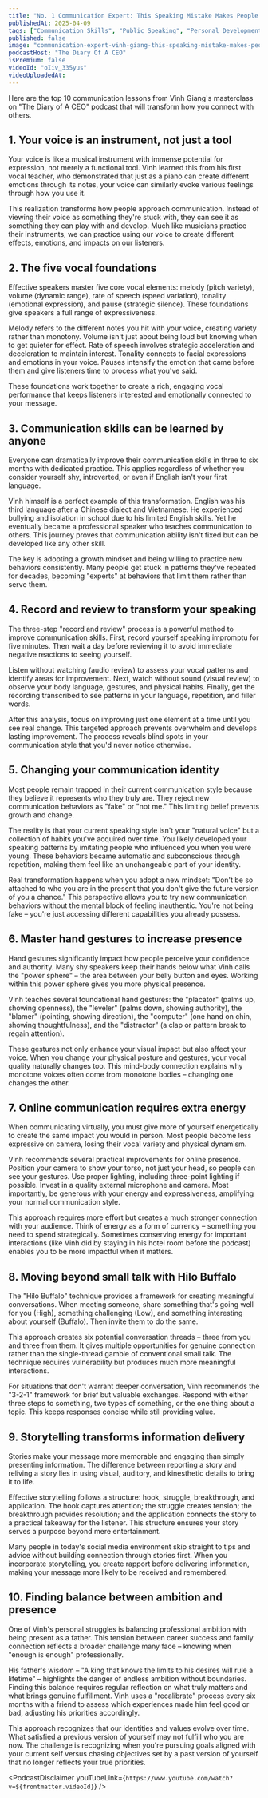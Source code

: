 ```yaml
---
title: "No. 1 Communication Expert: This Speaking Mistake Makes People Dislike You! Vinh Giang"
publishedAt: 2025-04-09
tags: ["Communication Skills", "Public Speaking", "Personal Development"]
published: false
image: "communication-expert-vinh-giang-this-speaking-mistake-makes-people-dislike-you.jpg"
podcastHost: "The Diary Of A CEO"
isPremium: false
videoId: "oIiv_335yus"
videoUploadedAt:
---
```



<PodcastSummaryPageLayout frontmatter={frontmatter}>
Here are the top 10 communication lessons from Vinh Giang's masterclass on "The Diary of A CEO" podcast that will transform how you connect with others.

## 1. Your voice is an instrument, not just a tool

Your voice is like a musical instrument with immense potential for expression, not merely a functional tool. Vinh learned this from his first vocal teacher, who demonstrated that just as a piano can create different emotions through its notes, your voice can similarly evoke various feelings through how you use it.

This realization transforms how people approach communication. Instead of viewing their voice as something they're stuck with, they can see it as something they can play with and develop. Much like musicians practice their instruments, we can practice using our voice to create different effects, emotions, and impacts on our listeners.

## 2. The five vocal foundations

Effective speakers master five core vocal elements: melody (pitch variety), volume (dynamic range), rate of speech (speed variation), tonality (emotional expression), and pause (strategic silence). These foundations give speakers a full range of expressiveness.

Melody refers to the different notes you hit with your voice, creating variety rather than monotony. Volume isn't just about being loud but knowing when to get quieter for effect. Rate of speech involves strategic acceleration and deceleration to maintain interest. Tonality connects to facial expressions and emotions in your voice. Pauses intensify the emotion that came before them and give listeners time to process what you've said.

These foundations work together to create a rich, engaging vocal performance that keeps listeners interested and emotionally connected to your message.

## 3. Communication skills can be learned by anyone

Everyone can dramatically improve their communication skills in three to six months with dedicated practice. This applies regardless of whether you consider yourself shy, introverted, or even if English isn't your first language.

Vinh himself is a perfect example of this transformation. English was his third language after a Chinese dialect and Vietnamese. He experienced bullying and isolation in school due to his limited English skills. Yet he eventually became a professional speaker who teaches communication to others. This journey proves that communication ability isn't fixed but can be developed like any other skill.

The key is adopting a growth mindset and being willing to practice new behaviors consistently. Many people get stuck in patterns they've repeated for decades, becoming "experts" at behaviors that limit them rather than serve them.

## 4. Record and review to transform your speaking

The three-step "record and review" process is a powerful method to improve communication skills. First, record yourself speaking impromptu for five minutes. Then wait a day before reviewing it to avoid immediate negative reactions to seeing yourself.

Listen without watching (audio review) to assess your vocal patterns and identify areas for improvement. Next, watch without sound (visual review) to observe your body language, gestures, and physical habits. Finally, get the recording transcribed to see patterns in your language, repetition, and filler words.

After this analysis, focus on improving just one element at a time until you see real change. This targeted approach prevents overwhelm and develops lasting improvement. The process reveals blind spots in your communication style that you'd never notice otherwise.

## 5. Changing your communication identity

Most people remain trapped in their current communication style because they believe it represents who they truly are. They reject new communication behaviors as "fake" or "not me." This limiting belief prevents growth and change.

The reality is that your current speaking style isn't your "natural voice" but a collection of habits you've acquired over time. You likely developed your speaking patterns by imitating people who influenced you when you were young. These behaviors became automatic and subconscious through repetition, making them feel like an unchangeable part of your identity.

Real transformation happens when you adopt a new mindset: "Don't be so attached to who you are in the present that you don't give the future version of you a chance." This perspective allows you to try new communication behaviors without the mental block of feeling inauthentic. You're not being fake – you're just accessing different capabilities you already possess.

## 6. Master hand gestures to increase presence

Hand gestures significantly impact how people perceive your confidence and authority. Many shy speakers keep their hands below what Vinh calls the "power sphere" – the area between your belly button and eyes. Working within this power sphere gives you more physical presence.

Vinh teaches several foundational hand gestures: the "placator" (palms up, showing openness), the "leveler" (palms down, showing authority), the "blamer" (pointing, showing direction), the "computer" (one hand on chin, showing thoughtfulness), and the "distractor" (a clap or pattern break to regain attention).

These gestures not only enhance your visual impact but also affect your voice. When you change your physical posture and gestures, your vocal quality naturally changes too. This mind-body connection explains why monotone voices often come from monotone bodies – changing one changes the other.

## 7. Online communication requires extra energy

When communicating virtually, you must give more of yourself energetically to create the same impact you would in person. Most people become less expressive on camera, losing their vocal variety and physical dynamism.

Vinh recommends several practical improvements for online presence. Position your camera to show your torso, not just your head, so people can see your gestures. Use proper lighting, including three-point lighting if possible. Invest in a quality external microphone and camera. Most importantly, be generous with your energy and expressiveness, amplifying your normal communication style.

This approach requires more effort but creates a much stronger connection with your audience. Think of energy as a form of currency – something you need to spend strategically. Sometimes conserving energy for important interactions (like Vinh did by staying in his hotel room before the podcast) enables you to be more impactful when it matters.

## 8. Moving beyond small talk with Hilo Buffalo

The "Hilo Buffalo" technique provides a framework for creating meaningful conversations. When meeting someone, share something that's going well for you (High), something challenging (Low), and something interesting about yourself (Buffalo). Then invite them to do the same.

This approach creates six potential conversation threads – three from you and three from them. It gives multiple opportunities for genuine connection rather than the single-thread gamble of conventional small talk. The technique requires vulnerability but produces much more meaningful interactions.

For situations that don't warrant deeper conversation, Vinh recommends the "3-2-1" framework for brief but valuable exchanges. Respond with either three steps to something, two types of something, or the one thing about a topic. This keeps responses concise while still providing value.

## 9. Storytelling transforms information delivery

Stories make your message more memorable and engaging than simply presenting information. The difference between reporting a story and reliving a story lies in using visual, auditory, and kinesthetic details to bring it to life.

Effective storytelling follows a structure: hook, struggle, breakthrough, and application. The hook captures attention; the struggle creates tension; the breakthrough provides resolution; and the application connects the story to a practical takeaway for the listener. This structure ensures your story serves a purpose beyond mere entertainment.

Many people in today's social media environment skip straight to tips and advice without building connection through stories first. When you incorporate storytelling, you create rapport before delivering information, making your message more likely to be received and remembered.

## 10. Finding balance between ambition and presence

One of Vinh's personal struggles is balancing professional ambition with being present as a father. This tension between career success and family connection reflects a broader challenge many face – knowing when "enough is enough" professionally.

His father's wisdom – "A king that knows the limits to his desires will rule a lifetime" – highlights the danger of endless ambition without boundaries. Finding this balance requires regular reflection on what truly matters and what brings genuine fulfillment. Vinh uses a "recalibrate" process every six months with a friend to assess which experiences made him feel good or bad, adjusting his priorities accordingly.

This approach recognizes that our identities and values evolve over time. What satisfied a previous version of yourself may not fulfill who you are now. The challenge is recognizing when you're pursuing goals aligned with your current self versus chasing objectives set by a past version of yourself that no longer reflects your true priorities.

<PodcastDisclaimer
  youTubeLink={`https://www.youtube.com/watch?v=${frontmatter.videoId}`}
/>

</PodcastSummaryPageLayout>
